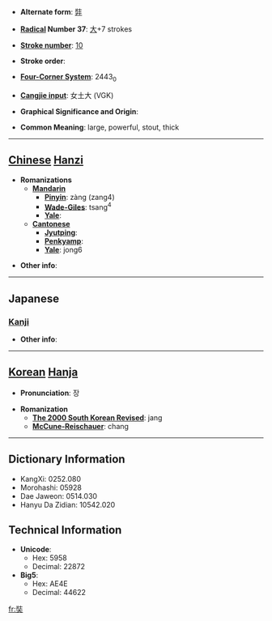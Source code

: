* '''Alternate form''': [[弉]]

* '''[[Wiktionary:Chinese radical index| Radical]] Number 37''': [[Wiktionary:Chinese radical index 大|大]]+7 strokes

* '''[[Wiktionary:Chinese total strokes index|Stroke number]]''': [[Wiktionary:Chinese total strokes index 10|10]]

* '''Stroke order''': 

* '''[[Wiktionary:Chinese four corner index|Four-Corner System]]''': 2443<sub>0</sub>

* '''[[Wiktionary:Chinese Cangjie index|Cangjie input]]''': 女土大 (VGK)

* '''Graphical Significance and Origin''': 

* '''Common Meaning''': large, powerful, stout, thick

----

== [[Chinese]] [[Hanzi]] ==

* '''Romanizations'''
** '''[[Mandarin]]'''
*** '''[[Pinyin]]''': zàng (zang4)
*** '''[[Wade-Giles]]''': tsang<sup>4</sup>
*** '''[[Yale]]''': 
** '''[[Cantonese]]'''
*** '''[[Jyutping]]''':
*** '''[[Penkyamp]]''': 
*** '''[[Yale]]''': jong6

* '''Other info''': 

----

==Japanese==
===[[Kanji]]===
{{kanji|on readings=[[じょう]] (jō), [[そう]] (sō), [[ぞう]] (zō)
|kun readings=[[さかん]] (sakan)
}}

* '''Other info''':  

----

== [[Korean]] [[Hanja]] ==

* '''Pronunciation''': 장

* '''Romanization'''
** '''[[The 2000 South Korean Revised Romanization|The 2000 South Korean Revised]]''': jang
** '''[[McCune-Reischauer]]''': chang

----

== Dictionary Information ==

* KangXi: 0252.080
* Morohashi: 05928
* Dae Jaweon: 0514.030
* Hanyu Da Zidian: 10542.020

== Technical Information ==

* '''Unicode''':
** Hex: 5958
** Decimal: 22872
* '''Big5''':
** Hex: AE4E
** Decimal: 44622

[[fr:奘]]